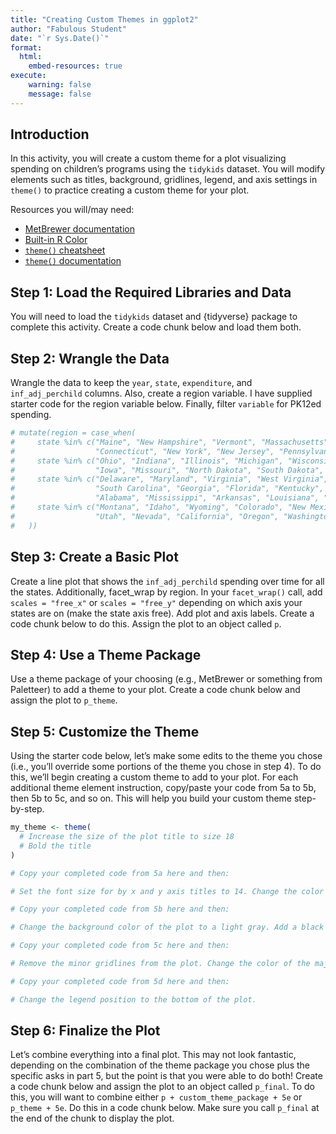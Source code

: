 ```yaml
---
title: "Creating Custom Themes in ggplot2"
author: "Fabulous Student"
date: "`r Sys.Date()`"
format:
  html:
    embed-resources: true
execute:
    warning: false
    message: false
---
```


## Introduction

In this activity, you will create a custom theme for a plot visualizing spending on children's programs using the `tidykids` dataset. You will modify elements such as titles, background, gridlines, legend, and axis settings in `theme()` to practice creating a custom theme for your plot.

Resources you will/may need:

- [MetBrewer documentation](https://github.com/BlakeRMills/MetBrewer)
- [Built-in R Color](https://r-charts.com/colors/)
- [`theme()` cheatsheet](https://bookdown.org/alapo/learnr/images/ggplot_elements2.png)
- [`theme()` documentation](https://ggplot2.tidyverse.org/reference/theme)


## Step 1: Load the Required Libraries and Data

You will need to load the `tidykids` dataset and {tidyverse} package to complete this activity. Create a code chunk below and load them both.

## Step 2: Wrangle the Data

Wrangle the data to keep the `year`, `state`, `expenditure`, and `inf_adj_perchild` columns. Also, create a region variable. I have supplied starter code for the region variable below. Finally, filter `variable` for  PK12ed spending.

```r
# mutate(region = case_when(
#     state %in% c("Maine", "New Hampshire", "Vermont", "Massachusetts", "Rhode Island", 
#                  "Connecticut", "New York", "New Jersey", "Pennsylvania") ~ "Northeast",
#     state %in% c("Ohio", "Indiana", "Illinois", "Michigan", "Wisconsin", "Minnesota",
#                  "Iowa", "Missouri", "North Dakota", "South Dakota", "Nebraska", "Kansas") ~ "Midwest",
#     state %in% c("Delaware", "Maryland", "Virginia", "West Virginia", "North Carolina", 
#                  "South Carolina", "Georgia", "Florida", "Kentucky", "Tennessee", 
#                  "Alabama", "Mississippi", "Arkansas", "Louisiana", "Oklahoma", "Texas", "District of Columbia") ~ "South",
#     state %in% c("Montana", "Idaho", "Wyoming", "Colorado", "New Mexico", "Arizona", 
#                  "Utah", "Nevada", "California", "Oregon", "Washington", "Hawaii", "Alaska") ~ "West"
#   ))
```

## Step 3: Create a Basic Plot

Create a line plot that shows the `inf_adj_perchild` spending over time for all the states. Additionally, facet_wrap by region. In your `facet_wrap()` call, add `scales = "free_x"` or `scales = "free_y"` depending on which axis your states are on (make the state axis free). Add plot and axis labels. Create a code chunk below to do this. Assign the plot to an object called `p`.

## Step 4: Use a Theme Package

Use a theme package of your choosing (e.g., MetBrewer or something from Paletteer) to add a theme to your plot. Create a code chunk below and assign the plot to `p_theme`.

## Step 5: Customize the Theme

Using the starter code below, let's make some edits to the theme you chose (i.e., you'll override some portions of the theme you chose in step 4). To do this, we'll begin creating a custom theme to add to your plot. For each additional theme element instruction, copy/paste your code from 5a to 5b, then 5b to 5c, and so on. This will help you build your custom theme step-by-step.

```r
my_theme <- theme(
  # Increase the size of the plot title to size 18
  # Bold the title
)
```

```r
# Copy your completed code from 5a here and then:

# Set the font size for by x and y axis titles to 14. Change the color for each to smokey gray (#4B4B4B).


```

```r
# Copy your completed code from 5b here and then:

# Change the background color of the plot to a light gray. Add a black border around each panel.

```

```r
# Copy your completed code from 5c here and then:

# Remove the minor gridlines from the plot. Change the color of the major gridlines to white.

```

```r
# Copy your completed code from 5d here and then:

# Change the legend position to the bottom of the plot.
```

## Step 6: Finalize the Plot

Let's combine everything into a final plot. This may not look fantastic, depending on the combination of the theme package you chose plus the specific asks in part 5, but the point is that you were able to do both! Create a code chunk below and assign the plot to an object called `p_final`. To do this, you will want to combine either `p + custom_theme_package + 5e` or `p_theme + 5e`. Do this in a code chunk below. Make sure you call `p_final` at the end of the chunk to display the plot.